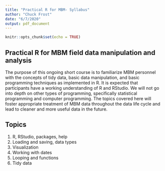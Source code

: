 ---
title: "Practical R for MBM- Syllabus"
author: "Chuck Frost"
date: "6/7/2020"
output: pdf_document
---

```{r setup, include=FALSE}
knitr::opts_chunk$set(echo = TRUE)
```

## Practical R for MBM field data manipulation and analysis

The purpose of this ongoing short course is to familiarize MBM personnel with the concepts of tidy data, basic data manipulation, and basic programming techniques as implemented in R.  It is expected that participants have a working understanding of R and RStudio. We will not go into depth on other types of programming, specifically statistical programming and computer programming.  The topics covered here will foster appropriate treatment of MBM data throughout the data life cycle and lead to cleaner and more useful data in the future.


## Topics

1. R, RStudio, packages, help
2. Loading and saving, data types
3. Visualization
4. Working with dates
5. Looping and functions
6. Tidy data
